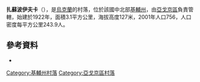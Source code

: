 {{coord|50|15|33|N|31|43|40|E|scale:30000|display=title}}

'''扎蘇波伊夫卡'''（{{lang-uk|Засупоївка}}），是[[烏克蘭|烏克蘭]]的村落，位於該國中北部[[基輔州|基輔州]]，由[[亞戈京區|亞戈京區]]負責管轄，始建於1922年，面積3.1平方公里，海拔高度127米，2001年人口756，人口密度每平方公里243.9人。

==參考資料==
*{{cite web |url=http://www.radiosvoboda.org/content/news/2288473.html |title=Помер відомий громадський діяч й етнопсихолог Володимир Куєвда |publisher=Радіо Свобода |date=2011-01-26 |accessdate=2011-01-28 |archiveurl=https://www.webcitation.org/6HfKH03Wp?url=http://www.radiosvoboda.org/archive/news/20110126/630/630.html?id=2288473 |archivedate=2013-06-26 |deadurl=yes }}

{{DEFAULTSORT:Засупоївка}}
[[Category:基輔州村落|Category:基輔州村落]]
[[Category:亞戈京區村落|Category:亞戈京區村落]]
{{Kiev-geo-stub}}